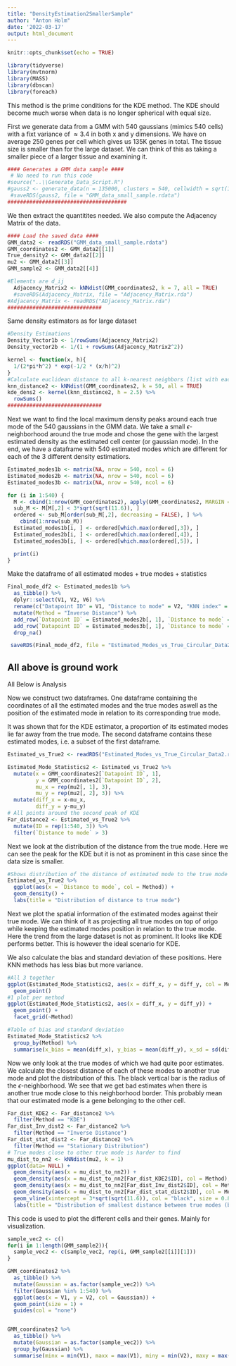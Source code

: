 ```yaml
---
title: "DensityEstimation2SmallerSample"
author: "Anton Holm"
date: '2022-03-17'
output: html_document
---
```


```r
knitr::opts_chunk$set(echo = TRUE)
```

```r
library(tidyverse)
library(mvtnorm)
library(MASS)
library(dbscan)
library(foreach)
```

This method is the prime conditions for the KDE method. The KDE should become much worse when data is no longer spherical with equal size.

First we generate data from a GMM with 540 gaussians (mimics 540 cells) with a fixt variance of $\approx 3.4$ in both x and y dimensions.
We have on average 250 genes per cell which gives us 135K genes in total. The tissue size is smaller than for the large dataset. We can think of this as taking a smaller piece of a larger tissue and examining it.

```r
#### Generates a GMM data sample ####
 # No need to run this code
#source("..\\Generate_Data_Script.R")
#gauss2 <- generate_data(n = 135000, clusters = 540, cellwidth = sqrt(11.6), tissue_x = 600, tissue_y = 900)
 #saveRDS(gauss2, file = "GMM_data_small_sample.rdata")
######################################
```

We then extract the quantitites needed.
We also compute the Adjacency Matrix of the data.
```r
#### Load the saved data ####
GMM_data2 <- readRDS("GMM_data_small_sample.rdata")
GMM_coordinates2 <- GMM_data2[[1]]
True_density2 <- GMM_data2[[2]]
mu2 <- GMM_data2[[3]]
GMM_sample2 <- GMM_data2[[4]]

#Elements are d_ij
  Adjacency_Matrix2 <- kNNdist(GMM_coordinates2, k = 7, all = TRUE)
  #saveRDS(Adjacency_Matrix, file = "Adjacency_Matrix.rda")
#Adjacency_Matrix <- readRDS("ADjacency_Matrix.rda")
##############################
```

Same density estimators as for large dataset
```r
#Density Estimations
Density_Vector1b <- 1/rowSums(Adjacency_Matrix2)
Density_vector2b <- 1/(1 + rowSums(Adjacency_Matrix2^2))

kernel <- function(x, h){
  1/(2*pi*h^2) * exp(-1/2 * (x/h)^2)
}
#Calculate euclidean distance to all k-nearest neighbors (list with each gene-type in the list)
knn_distance2 <- kNNdist(GMM_coordinates2, k = 50, all = TRUE)
kde_dens2 <- kernel(knn_distance2, h = 2.5) %>% 
  rowSums()
##############################
```

Next we want to find the local maximum density peaks around each true mode of the 540 gaussians in the GMM data. We take a small $\epsilon$-neighborhood around the true mode and chose the gene with the largest estimated density as the estimated cell center (or gaussian mode). In the end, we have a dataframe with 540 estimated modes which are different for each of the 3 different density estimatiors.
```r

Estimated_modes1b <- matrix(NA, nrow = 540, ncol = 6)
Estimated_modes2b <- matrix(NA, nrow = 540, ncol = 6)
Estimated_modes3b <- matrix(NA, nrow = 540, ncol = 6)

for (i in 1:540) {
  M <- cbind(1:nrow(GMM_coordinates2), apply(GMM_coordinates2, MARGIN = 1, FUN = function(x) sqrt(sum((x[]-mu2[i,])^2))), Density_Vector1b, Density_vector2b, kde_dens2)
  sub_M <- M[M[,2] < 3*sqrt(sqrt(11.6)), ]
  ordered <- sub_M[order(sub_M[,2], decreasing = FALSE), ] %>% 
    cbind(1:nrow(sub_M))
  Estimated_modes1b[i, ] <- ordered[which.max(ordered[,3]), ]
  Estimated_modes2b[i, ] <- ordered[which.max(ordered[,4]), ]
  Estimated_modes3b[i, ] <- ordered[which.max(ordered[,5]), ]

  print(i)
}
```

Make the dataframe of all estimated modes + true modes + statistics
```r
Final_mode_df2 <- Estimated_modes1b %>% 
  as_tibble() %>% 
  dplyr::select(V1, V2, V6) %>% 
  rename(c("Datapoint ID" = V1, "Distance to mode" = V2, "KNN index" = V6)) %>% 
  mutate(Method = "Inverse Distance") %>% 
  add_row(`Datapoint ID` = Estimated_modes2b[, 1], `Distance to mode` = Estimated_modes2b[, 2], `KNN index` = Estimated_modes2b[, 6], Method = "Stationary Distribution") %>% 
  add_row(`Datapoint ID` = Estimated_modes3b[, 1], `Distance to mode` = Estimated_modes3b[, 2], `KNN index` = Estimated_modes3b[, 6], Method = "KDE") %>% 
  drop_na()

 saveRDS(Final_mode_df2, file = "Estimated_Modes_vs_True_Circular_Data2.rdata")
```

All above is ground work
----------------------------------------------------------------------------------------
All Below is Analysis


Now we construct two dataframes. One dataframe containing the coordinates of all the estimated modes and the true modes aswell as the position of the estimated mode in relation to its corresponding true mode. 

It was shown that for the KDE estimator, a proportion of its estimated modes lie far away from the true mode. The second dataframe contains these estimated modes, i.e. a subset of the first dataframe.

```r
Estimated_vs_True2 <- readRDS("Estimated_Modes_vs_True_Circular_Data2.rdata")

Estimated_Mode_Statistics2 <- Estimated_vs_True2 %>% 
  mutate(x = GMM_coordinates2[`Datapoint ID`, 1],
         y = GMM_coordinates2[`Datapoint ID`, 2],
         mu_x = rep(mu2[, 1], 3),
         mu_y = rep(mu2[, 2], 3)) %>% 
  mutate(diff_x = x-mu_x,
         diff_y = y-mu_y)
# All points around the second peak of KDE
Far_distance2 <- Estimated_vs_True2 %>% 
  mutate(ID = rep(1:540, 3)) %>% 
  filter(`Distance to mode` > 3) 
```


Next we look at the distribution of the distance from the true mode. Here we can see the peak for the KDE but it is not as prominent in this case since the data size is smaller.

```r
#Shows distribution of the distance of estimated mode to the true mode
Estimated_vs_True2 %>% 
  ggplot(aes(x = `Distance to mode`, col = Method)) +
  geom_density() +
  labs(title = "Distribution of distance to true mode")
```

Next we plot the spatial information of the estimated modes against their true mode. We can think of it as projecting all true modes on top of origo while keeping the estimated modes position in relation to the true mode. Here the trend from the large dataset is not as prominent. It looks like KDE performs better. This is however the ideal scenario for KDE.

We also calculate the bias and standard deviation of these positions. Here KNN methods has less bias but more variance.

```r
#All 3 together
ggplot(Estimated_Mode_Statistics2, aes(x = diff_x, y = diff_y, col = Method)) +
  geom_point()
#1 plot per method
ggplot(Estimated_Mode_Statistics2, aes(x = diff_x, y = diff_y)) +
  geom_point() +
  facet_grid(~Method)

#Table of bias and standard deviation
Estimated_Mode_Statistics2 %>% 
  group_by(Method) %>% 
  summarise(x_bias = mean(diff_x), y_bias = mean(diff_y), x_sd = sd(diff_x), y_sd = sd(diff_y))
```

Now we only look at the true modes of which we had quite poor estimates. We calculate the closest distance of each of these modes to another true mode and plot the distribution of this. The black vertical bar is the radius of the $\epsilon$-neighborhood. We see that we get bad estimates when there is another true mode close to this neighborhood border. This probably mean that our estimated mode is a gene belonging to the other cell. 

```r
Far_dist_KDE2 <- Far_distance2 %>% 
  filter(Method == "KDE")
Far_dist_Inv_dist2 <- Far_distance2 %>% 
  filter(Method == "Inverse Distance")
Far_dist_stat_dist2 <- Far_distance2 %>% 
  filter(Method == "Stationary Distribution")
# True modes close to other true mode is harder to find
mu_dist_to_nn2 <- kNNdist(mu2, k = 1)
ggplot(data= NULL) +
  geom_density(aes(x = mu_dist_to_nn2)) +
  geom_density(aes(x = mu_dist_to_nn2[Far_dist_KDE2$ID], col = Method), color = "red") +
  geom_density(aes(x = mu_dist_to_nn2[Far_dist_Inv_dist2$ID], col = Method), color = "blue") +
  geom_density(aes(x = mu_dist_to_nn2[Far_dist_stat_dist2$ID], col = Method), color = "green") +
  geom_vline(xintercept = 3*sqrt(sqrt(11.6)), col = "black", size = 0.8) +
  labs(title = "Distribution of smallest distance between true modes (bad estimates)", x = "Distance of true mode to nearest other true mode")
```





This code is used to plot the different cells and their genes. Mainly for visualization.
```r
sample_vec2 <- c()
for(i in 1:length(GMM_sample2)){
  sample_vec2 <- c(sample_vec2, rep(i, GMM_sample2[[i]][1]))
}

GMM_coordinates2 %>% 
  as_tibble() %>% 
  mutate(Gaussian = as.factor(sample_vec2)) %>% 
  filter(Gaussian %in% 1:540) %>% 
  ggplot(aes(x = V1, y = V2, col = Gaussian)) +
  geom_point(size = 1) +
  guides(col = "none")


GMM_coordinates2 %>% 
  as_tibble() %>% 
  mutate(Gaussian = as.factor(sample_vec2)) %>% 
  group_by(Gaussian) %>% 
  summarise(minx = min(V1), maxx = max(V1), miny = min(V2), maxy = max(V2))
```